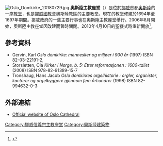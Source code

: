 [[File:Oslo_Domkirke_20180729.jpg|thumb]]
'''奧斯陸主教座堂'''（{{lang|no|''Oslo domkirke''}}）是位於[[挪威|挪威]]首都[[奧斯陸|奧斯陸]]的一座[[教堂|教堂]]，也是[[挪威國教會|挪威國教會]]奧斯陸教區的主要教堂。現在的教堂修建於1694年至1697年期間。挪威政府的一些主要行事也在奧斯陸主教座堂舉行。2006年8月開始，奧斯陸主教座堂因改建而暫時關閉。2010年4月10日的聖餐式時重新開放<ref>{{Cite web |url=http://www.snl.no/Oslo_domkirke |title=''Oslo domkirke'' (Store norske leksikon) |access-date=2015-01-07 |archive-date=2021-02-05 |archive-url=https://web.archive.org/web/20210205190109/https://snl.no/Oslo_domkirke |dead-url=no }}</ref>。
==參考資料==
{{reflist}}
* Gervin, Karl ''Oslo domkirke: mennesker og miljøer i 900 år'' (1997) ISBN 82-03-22191-2, 
* Storsletten, Ola ''Kirker i Norge, b. 5: Etter reformasjonen : 1600-tallet'' (2008) ISBN 978-82-91399-15-7
* Tronshaug, Hans Jacob ''Oslo domkirkes orgelhistorie : orgler, organister, kantorer og orgelbyggere gjennom fem århundrer'' (1998) ISBN  82-994632-0-3
== 外部連結 ==
* [https://web.archive.org/web/20141105042233/http://www.oslodomkirke.no/artikler/1183/oslo-cathedral/ Official website of Oslo Cathedral]
{{coord|59|54|45.1|N|10|44|48.7|E|type:landmark|display=title}}
[[Category:挪威信義宗主教座堂|Category:挪威信義宗主教座堂]]
[[Category:奧斯陸建築物|Category:奧斯陸建築物]]